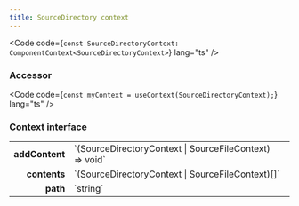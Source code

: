 ```yaml
---
title: SourceDirectory context
---
```



<Code code={`const SourceDirectoryContext: ComponentContext<SourceDirectoryContext>`} lang="ts" />

### Accessor

<Code code={`const myContext = useContext(SourceDirectoryContext);`} lang="ts" />

### Context interface

<table>
  <tr>
    <td style="text-align: right;font-weight: bold;">addContent</td>
    <td>`(SourceDirectoryContext | SourceFileContext) => void`</td>
    <td></td>
  </tr>
  <tr>
    <td style="text-align: right;font-weight: bold;">contents</td>
    <td style="white-space: nowrap">
       `(SourceDirectoryContext | SourceFileContext)[]`
  
  
  
  
  </td>
  </tr>
  <tr>
    <td style="text-align: right;font-weight: bold;">path</td>
    <td style="white-space: nowrap">
       `string`
  
  
  
  
  </td>
  </tr>
</table>